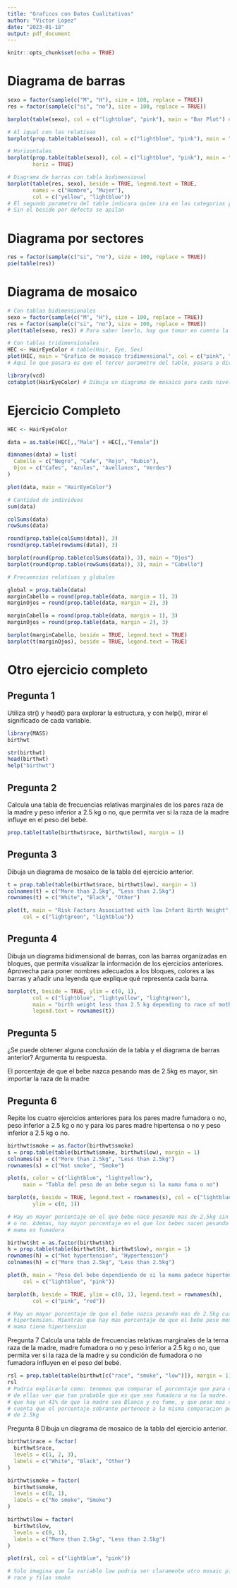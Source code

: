 ```yaml
---
title: "Graficos con Datos Cualitativos"
author: "Victor Lopez"
date: "2023-01-18"
output: pdf_document
---
```


```r
knitr::opts_chunk$set(echo = TRUE)
```

# Diagrama de barras

```r
sexo = factor(sample(c("M", "H"), size = 100, replace = TRUE))
res = factor(sample(c("si", "no"), size = 100, replace = TRUE))

barplot(table(sexo), col = c("lightblue", "pink"), main = "Bar Plot") # Es necesario pasarle como # parametro una tabla, 

# Al igual con las relativas
barplot(prop.table(table(sexo)), col = c("lightblue", "pink"), main = "Bar Plot")

# Horizontales
barplot(prop.table(table(sexo)), col = c("lightblue", "pink"), main = "Bar Plot",
        horiz = TRUE)

# Diagrama de barras con tabla bidimensional
barplot(table(res, sexo), beside = TRUE, legend.text = TRUE, 
        names = c("Hombre", "Mujer"),
        col = c("yellow", "lightblue")) 
# El segundo parametro del table indicara quien ira en las categorias y la primera, la division
# Sin el beside por defecto se apilan

```

# Diagrama por sectores

```r
res = factor(sample(c("si", "no"), size = 100, replace = TRUE))
pie(table(res))
```

# Diagrama de mosaico

```r
# Con tablas bidimensionales
sexo = factor(sample(c("M", "H"), size = 100, replace = TRUE))
res = factor(sample(c("si", "no"), size = 100, replace = TRUE))
plot(table(sexo, res)) # Para saber leerlo, hay que tomar en cuenta la longitud, ya sea de lo largo o lo ancho y lo que va primero en el table() define las columnas

# Con tablas tridimensionales
HEC <- HairEyeColor # table(Hair, Eye, Sex)
plot(HEC, main = "Grafico de mosaico tridimensional", col = c("pink", "lightblue"))
# Aqui lo que pasara es que el tercer parametro del table, pasara a dividir cada una de las columnas entre sus niveles. El color dividira la tercera variable, en este caso el sexo

library(vcd)
cotabplot(HairEyeColor) # Dibuja un diagrama de mosaico para cada nivel de la tercera variable

```
# Ejercicio Completo

```r
HEC <- HairEyeColor

data = as.table(HEC[,,"Male"] + HEC[,,"Female"])

dimnames(data) = list(
  Cabello = c("Negro", "Cafe", "Rojo", "Rubio"),
  Ojos = c("Cafes", "Azules", "Avellanos", "Verdes")
)

```

```r
plot(data, main = "HairEyeColor")
```

```r
# Cantidad de individuos
sum(data)
```

```r
colSums(data)
rowSums(data)

round(prop.table(colSums(data)), 3)
round(prop.table(rowSums(data)), 3)

barplot(round(prop.table(colSums(data)), 3), main = "Ojos")
barplot(round(prop.table(rowSums(data)), 3), main = "Cabello")

```
```r
# Frecuencias relativas y globales

global = prop.table(data)
marginCabello = round(prop.table(data, margin = 1), 3)
marginOjos = round(prop.table(data, margin = 2), 3)
```
```r
marginCabello = round(prop.table(data, margin = 1), 3)
marginOjos = round(prop.table(data, margin = 2), 3)

barplot(marginCabello, beside = TRUE, legend.text = TRUE)
barplot(t(marginOjos), beside = TRUE, legend.text = TRUE)
```

# Otro ejercicio completo

## Pregunta 1

Utiliza str() y head() para explorar la estructura, y con help(), mirar el significado de cada variable.

```r
library(MASS)
birthwt

str(birthwt)
head(birthwt)
help("birthwt")
```

## Pregunta 2

Calcula una tabla de frecuencias relativas marginales de los pares raza de la madre y peso inferior a 2.5 kg
o no, que permita ver si la raza de la madre influye en el peso del bebé.

```r
prop.table(table(birthwt$race, birthwt$low), margin = 1)
```

## Pregunta 3
Dibuja un diagrama de mosaico de la tabla del ejercicio anterior.

```r
t = prop.table(table(birthwt$race, birthwt$low), margin = 1)
colnames(t) = c("More than 2.5kg", "Less than 2.5kg")
rownames(t) = c("White", "Black", "Other")

plot(t, main = "Risk Factors Associatted with low Infant Birth Weight",
     col = c("lightgreen", "lightblue"))
```

## Pregunta 4
Dibuja un diagrama bidimensional de barras, con las barras organizadas en bloques, que permita visualizar la información de los ejercicios anteriores. Aprovecha para poner nombres adecuados a los bloques, colores a las barras y añadir una leyenda que explique qué representa cada barra.

```r
barplot(t, beside = TRUE, ylim = c(0, 1),
        col = c("lightblue", "lightyellow", "lightgreen"), 
        main = "birth weight less than 2.5 kg depending to race of mother", 
        legend.text = rownames(t))


```
## Pregunta 5
¿Se puede obtener alguna conclusión de la tabla y el diagrama de barras anterior? Argumenta tu respuesta.

El porcentaje de que el bebe nazca pesando mas de 2.5kg es mayor, sin importar la raza de la madre


## Pregunta 6
Repite los cuatro ejercicios anteriores para los pares madre fumadora o no, peso inferior a 2.5 kg o no y para
los pares madre hipertensa o no y peso inferior a 2.5 kg o no.

```r
birthwt$smoke = as.factor(birthwt$smoke)
s = prop.table(table(birthwt$smoke, birthwt$low), margin = 1)
colnames(s) = c("More than 2.5kg", "Less than 2.5kg")
rownames(s) = c("Not smoke", "Smoke")

plot(s, color = c("lightblue", "lightyellow"),
     main = "Tabla del peso de un bebe segun si la mama fuma o no")

barplot(s, beside = TRUE, legend.text = rownames(s), col = c("lightblue", "lightyellow"),
        ylim = c(0, 1))

# Hay un mayor porcentaje en el que bebe nace pesando mas de 2.5kg sin importar si la mama fuma
# o no. Ademas, hay mayor porcentaje en el que los bebes nacen pesando menos de 2.5kg cuando la
# mama es fumadora

```
```r
birthwt$ht = as.factor(birthwt$ht)
h = prop.table(table(birthwt$ht, birthwt$low), margin = 1)
rownames(h) = c("Not hypertension", "Hypertension")
colnames(h) = c("More than 2.5kg", "Less than 2.5kg") 

plot(h, main = "Peso del bebe dependiendo de si la mama padece hipertension o no",
     col = c("lightblue", "pink"))

barplot(h, beside = TRUE, ylim = c(0, 1), legend.text = rownames(h),
        col = c("pink", "red"))

# Hay un mayor porcentaje de que el bebe nazca pesando mas de 2.5kg cuando la mama no tiene
# hipertension. Mientras que hay mas porcentaje de que el bebe pese menos de 2.5kg cuando la
# mama tiene hipertension
```
Pregunta 7
Calcula una tabla de frecuencias relativas marginales de la terna raza de la madre, madre fumadora o no y
peso inferior a 2.5 kg o no, que permita ver si la raza de la madre y su condición de fumadora o no fumadora
influyen en el peso del bebé.

```r
rsl = prop.table(table(birthwt[c("race", "smoke", "low")]), margin = 1)
rsl
# Podria explicarlo como: tenemos que comparar el porcentaje que para cada raza, y para cada una
# de ellas ver que tan probable que es que sea fumadora o no la madre. Entonces podriamos decir
# que hay un 41% de que la madre sea Blanca y no fume, y que pese mas de 2.5kg. Tomando en
# cuenta que el porcentaje sobrante pertenece a la misma comparacion pero de los que pesan menos
# de 2.5kg

```
Pregunta 8
Dibuja un diagrama de mosaico de la tabla del ejercicio anterior.

```r
birthwt$race = factor( 
  birthwt$race,
  levels = c(1, 2, 3),
  labels = c("White", "Black", "Other")
)

birthwt$smoke = factor( 
  birthwt$smoke,
  levels = c(0, 1),
  labels = c("No smoke", "Smoke")
)

birthwt$low = factor( 
  birthwt$low,
  levels = c(0, 1),
  labels = c("More than 2.5kg", "Less than 2.5kg")
)

plot(rsl, col = c("lightblue", "pink"))

# Solo imagina que la variable low podria ser claramente otro mosaic plot aparte, con columna
# race y filas smoke
```


